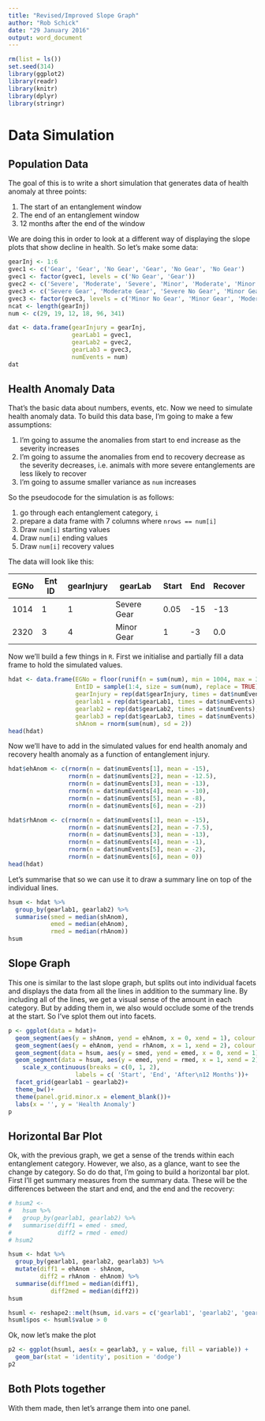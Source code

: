 ```yaml
---
title: "Revised/Improved Slope Graph"
author: "Rob Schick"
date: "29 January 2016"
output: word_document
---
```


```r
rm(list = ls())
set.seed(314)
library(ggplot2)
library(readr)
library(knitr)
library(dplyr)
library(stringr)
```

# Data Simulation
## Population Data
The goal of this is to write a short simulation that generates data of health anomaly at three points:

1. The start of an entanglement window
2. The end of an entanglement window
3. 12 months after the end of the window

We are doing this in order to look at a different way of displaying the slope plots that show decline in health. So let's make some data:

```r
gearInj <- 1:6
gvec1 <- c('Gear', 'Gear', 'No Gear', 'Gear', 'No Gear', 'No Gear')
gvec1 <- factor(gvec1, levels = c('No Gear', 'Gear'))
gvec2 <- c('Severe', 'Moderate', 'Severe', 'Minor', 'Moderate', 'Minor')
gvec3 <- c('Severe Gear', 'Moderate Gear', 'Severe No Gear', 'Minor Gear', 'Moderate No Gear', 'Minor No Gear')
gvec3 <- factor(gvec3, levels = c('Minor No Gear', 'Minor Gear', 'Moderate No Gear', 'Moderate Gear','Severe No Gear','Severe Gear'))
ncat <- length(gearInj)
num <- c(29, 19, 12, 18, 96, 341)

dat <- data.frame(gearInjury = gearInj,
                  gearLab1 = gvec1,
                  gearLab2 = gvec2,
                  gearLab3 = gvec3,
                  numEvents = num)
dat
```

## Health Anomaly Data
That's the basic data about numbers, events, etc. Now we need to simulate health anomaly data. To build this data base, I'm going to make a few assumptions:

1. I'm going to assume the anomalies from start to end increase as the severity increases
2. I'm going to assume the anomalies from end to recovery decrease as the severity decreases, i.e. animals with more severe entanglements are less likely to recover
3. I'm going to assume smaller variance as `num` increases

So the pseudocode for the simulation is as follows: 

1. go through each entanglement category, `i`
2. prepare a data frame with 7 columns where `nrows == num[i]` 
3. Draw `num[i]` starting values
4. Draw `num[i]` ending values
5. Draw `num[i]` recovery values

The data will look like this:

EGNo | Ent ID | gearInjury | gearLab | Start | End | Recover 
-----|----|----|----|----|----|----|----
1014 | 1 | 1 | Severe Gear | 0.05 | -15 | -13 
2320 | 3 | 4 | Minor Gear | 1 | -3 | 0.0

Now we'll build a few things in `R`. First we initialise and partially fill a data frame to hold the simulated values.

```r
hdat <- data.frame(EGNo = floor(runif(n = sum(num), min = 1004, max = 3000)),
                   EntID = sample(1:4, size = sum(num), replace = TRUE),
                   gearInjury = rep(dat$gearInjury, times = dat$numEvents),
                   gearlab1 = rep(dat$gearLab1, times = dat$numEvents),
                   gearlab2 = rep(dat$gearLab2, times = dat$numEvents),
                   gearlab3 = rep(dat$gearLab3, times = dat$numEvents),
                   shAnom = rnorm(sum(num), sd = 2))
head(hdat)
```

Now we'll have to add in the simulated values for end health anomaly and recovery health anomaly as a function of entanglement injury.

```r
hdat$ehAnom <- c(rnorm(n = dat$numEvents[1], mean = -15),
                 rnorm(n = dat$numEvents[2], mean = -12.5),
                 rnorm(n = dat$numEvents[3], mean = -13),
                 rnorm(n = dat$numEvents[4], mean = -10),
                 rnorm(n = dat$numEvents[5], mean = -8),
                 rnorm(n = dat$numEvents[6], mean = -2))

hdat$rhAnom <- c(rnorm(n = dat$numEvents[1], mean = -15),
                 rnorm(n = dat$numEvents[2], mean = -7.5),
                 rnorm(n = dat$numEvents[3], mean = -13),
                 rnorm(n = dat$numEvents[4], mean = -1),
                 rnorm(n = dat$numEvents[5], mean = -2),
                 rnorm(n = dat$numEvents[6], mean = 0))
head(hdat)
```

Let's summarise that so we can use it to draw a summary line on top of the individual lines.

```r
hsum <- hdat %>% 
  group_by(gearlab1, gearlab2) %>% 
  summarise(smed = median(shAnom),
            emed = median(ehAnom),
            rmed = median(rhAnom))
hsum
```


## Slope Graph
This one is similar to the last slope graph, but splits out into individual facets and displays the data from all the lines in addition to the summary line. By including all of the lines, we get a visual sense of the amount in each category. But by adding them in, we also would occlude some of the trends at the start. So I've splot them out into facets. 

```r
p <- ggplot(data = hdat)+
  geom_segment(aes(y = shAnom, yend = ehAnom, x = 0, xend = 1), colour = alpha('grey', 0.5)) +
  geom_segment(aes(y = ehAnom, yend = rhAnom, x = 1, xend = 2), colour = alpha('grey', 0.5))+
  geom_segment(data = hsum, aes(y = smed, yend = emed, x = 0, xend = 1), lwd = 1.5) + 
  geom_segment(data = hsum, aes(y = emed, yend = rmed, x = 1, xend = 2), lwd = 1.5) + 
    scale_x_continuous(breaks = c(0, 1, 2),
                   labels = c( 'Start', 'End', 'After\n12 Months'))+
  facet_grid(gearlab1 ~ gearlab2)+
  theme_bw()+
  theme(panel.grid.minor.x = element_blank())+
  labs(x = '', y = 'Health Anomaly')
p
```


## Horizontal Bar Plot
Ok, with the previous graph, we get a sense of the trends within each entanglement category. However, we also, as a glance, want to see the change by category. So do do that, I'm going to build a horizontal bar plot. First I'll get summary measures from the summary data. These will be the differences between the start and end, and the end and the recovery:

```r
# hsum2 <- 
#   hsum %>% 
#   group_by(gearlab1, gearlab2) %>% 
#   summarise(diff1 = emed - smed,
#             diff2 = rmed - emed)
# hsum2

hsum <- hdat %>% 
  group_by(gearlab1, gearlab2, gearlab3) %>% 
  mutate(diff1 = ehAnom - shAnom, 
         diff2 = rhAnom - ehAnom) %>% 
  summarise(diff1med = median(diff1),
            diff2med = median(diff2))
hsum

hsuml <- reshape2::melt(hsum, id.vars = c('gearlab1', 'gearlab2', 'gearlab3'), measure.vars = c('diff1med', 'diff2med'))
hsuml$pos <- hsuml$value > 0
```

Ok, now let's make the plot

```r
p2 <- ggplot(hsuml, aes(x = gearlab3, y = value, fill = variable)) +
  geom_bar(stat = 'identity', position = 'dodge')
p2
```


## Both Plots together
With them made, then let's arrange them into one panel.

```r

```



